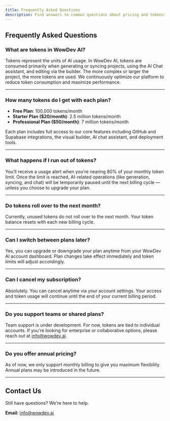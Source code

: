 ```yaml
---
title: Frequently Asked Questions
description: Find answers to common questions about pricing and tokens in WowDev AI.
---
```


## Frequently Asked Questions

### What are tokens in WowDev AI?

Tokens represent the units of AI usage. In WowDev AI, tokens are consumed primarily when generating or syncing projects, using the AI Chat assistant, and editing via the builder. The more complex or larger the project, the more tokens are used. We continuously optimize our platform to reduce token consumption and maximize performance.

---

### How many tokens do I get with each plan?

- **Free Plan**: 100,000 tokens/month  
- **Starter Plan ($20/month)**: 2.5 million tokens/month  
- **Professional Plan ($50/month)**: 7 million tokens/month  

Each plan includes full access to our core features including GitHub and Supabase integrations, the visual builder, AI chat assistant, and deployment tools.

---

### What happens if I run out of tokens?

You’ll receive a usage alert when you're nearing 80% of your monthly token limit. Once the limit is reached, AI-related operations (like generation, syncing, and chat) will be temporarily paused until the next billing cycle — unless you choose to upgrade your plan.

---

### Do tokens roll over to the next month?

Currently, unused tokens do not roll over to the next month. Your token balance resets with each new billing cycle.

---

### Can I switch between plans later?

Yes, you can upgrade or downgrade your plan anytime from your WowDev AI account dashboard. Plan changes take effect immediately and token limits will adjust accordingly.

---

### Can I cancel my subscription?

Absolutely. You can cancel anytime via your account settings. Your access and token usage will continue until the end of your current billing period.

---

### Do you support teams or shared plans?

Team support is under development. For now, tokens are tied to individual accounts. If you're looking for enterprise or collaborative options, please reach out at [info@wowdev.ai](mailto:info@wowdev.ai).

---

### Do you offer annual pricing?

As of now, we only support monthly billing to give you maximum flexibility. Annual plans may be introduced in the future.

---

## Contact Us

Still have questions? We're here to help.

**Email:** [info@wowdev.ai](mailto:info@wowdev.ai)
